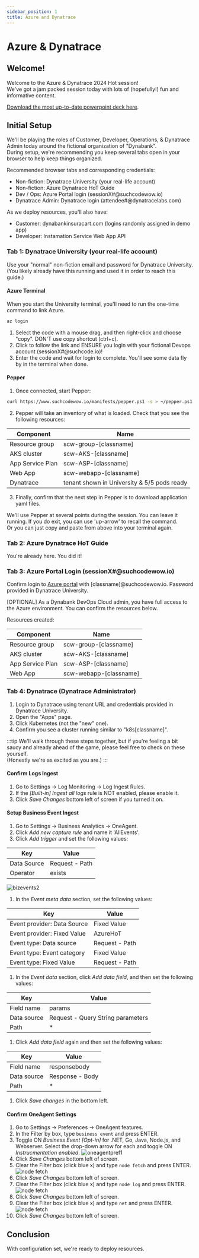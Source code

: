 ```yaml
---
sidebar_position: 1
title: Azure and Dynatrace
---
```


# Azure & Dynatrace

## Welcome!

Welcome to the Azure & Dynatrace 2024 Hot session!  
We've got a jam packed session today with lots of (hopefully!) fun and informative content.

[Download the most up-to-date powerpoint deck here](/manifests/azureperform2024.pdf).

## Initial Setup

We'll be playing the roles of Customer, Developer, Operations, & Dynatrace Admin today around the fictional organization of "Dynabank".  
During setup, we're recommending you keep several tabs open in your browser to help keep things organized.

Recommended browser tabs and corresponding credentials:

- Non-fiction: Dynatrace University (your real-life account)
- Non-fiction: Azure Dynatrace HoT Guide
- Dev / Ops: Azure Portal login (sessionX#@suchcodewow.io)
- Dynatrace Admin: Dynatrace login (attendee#@dynatracelabs.com)

As we deploy resources, you'll also have:

- Customer: dynabankinsuracart.com (logins randomly assigned in demo app)
- Developer: Instamation Service Web App API

### Tab 1: Dynatrace University (your real-life account)

Use your "normal" non-fiction email and password for Dynatrace University.  
(You likely already have this running and used it in order to reach this guide.)

#### Azure Terminal

When you start the University terminal, you'll need to run the one-time command to link Azure.

```bash
az login
```

1. Select the code with a mouse drag, and then right-click and choose "copy". DON'T use copy shortcut (ctrl+c).
2. Click to follow the link and ENSURE you login with your fictional Devops account (sessionX#@suchcode.io)!
3. Enter the code and wait for login to complete. You'll see some data fly by in the terminal when done.

#### Pepper

1. Once connected, start Pepper:

```bash
curl https://www.suchcodewow.io/manifests/pepper.ps1 -s > ~/pepper.ps1 && pwsh ~/pepper.ps1 -c
```

2. Pepper will take an inventory of what is loaded. Check that you see the following resources:

| Component        | Name                                        |
| ---------------- | ------------------------------------------- |
| Resource group   | scw-group-[classname]                       |
| AKS cluster      | scw-AKS-[classname]                         |
| App Service Plan | scw-ASP-[classname]                         |
| Web App          | scw-webapp-[classname]                      |
| Dynatrace        | tenant shown in University & 5/5 pods ready |

3. Finally, confirm that the next step in Pepper is to download application yaml files.

We'll use Pepper at several points during the session. You can leave it running. If you do exit, you can use 'up-arrow' to recall the command.  
Or you can just copy and paste from above into your terminal again.

### Tab 2: Azure Dynatrace HoT Guide

You're already here. You did it!

### Tab 3: Azure Portal Login (sessionX#@suchcodewow.io)

Confirm login to [Azure portal](https://portal.azure.com) with [classname]@suchcodewow.io. Password provided in Dynatrace University.

[OPTIONAL] As a Dynabank DevOps Cloud admin, you have full access to the Azure environment. You can confirm the resources below.

Resources created:

| Component        | Name                   |
| ---------------- | ---------------------- |
| Resource group   | scw-group-[classname]  |
| AKS cluster      | scw-AKS-[classname]    |
| App Service Plan | scw-ASP-[classname]    |
| Web App          | scw-webapp-[classname] |

### Tab 4: Dynatrace (Dynatrace Administrator)

1. Login to Dynatrace using tenant URL and credentials provided in Dynatrace University.
1. Open the "Apps" page.
1. Click Kubernetes (not the "new" one).
1. Confirm you see a cluster running similar to "k8s[classname]".

:::tip
We'll walk through these steps together, but if you're feeling a bit saucy and already ahead of the game, please feel free to check on these yourself.  
(Honestly we're as excited as you are.)
:::

#### Confirm Logs Ingest

1. Go to Settings -> Log Monitoring -> Log Ingest Rules.
1. If the _[Built-in] Ingest all logs_ rule is NOT enabled, please enable it.
1. Click _Save Changes_ bottom left of screen if you turned it on.

#### Setup Business Event Ingest

1. Go to Settings -> Business Analytics -> OneAgent.
1. Click _Add new capture rule_ and name it 'AllEvents'.
1. Click _Add trigger_ and set the following values:

| Key         | Value          |
| ----------- | -------------- |
| Data Source | Request - Path |
| Operator    | exists         |

![bizevents2](/img/bizevents2.png)

1. In the _Event meta data_ section, set the following values:

| Key                         | Value          |
| --------------------------- | -------------- |
| Event provider: Data Source | Fixed Value    |
| Event provider: Fixed Value | AzureHoT       |
| Event type: Data source     | Request - Path |
| Event type: Event category  | Fixed Value    |
| Event type: Fixed Value     | Request - Path |

1. In the _Event data_ section, click _Add data field_, and then set the following values:

| Key         | Value                             |
| ----------- | --------------------------------- |
| Field name  | params                            |
| Data source | Request - Query String parameters |
| Path        | \*                                |

1. Click _Add data field_ again and then set the following values:

| Key         | Value           |
| ----------- | --------------- |
| Field name  | responsebody    |
| Data source | Response - Body |
| Path        | \*              |

1. Click _Save changes_ in the bottom left.

#### Confirm OneAgent Settings

1. Go to Settings -> Preferences -> OneAgent features.
1. In the Filter by box, type `business event` and press ENTER.
1. Toggle ON _Business Event [Opt-in]_ for .NET, Go, Java, Node.js, and Webserver. Select the drop-down arrow for each and toggle ON _Instrucmentation enabled_.
   ![oneagentpref1](/img/bizevent1.png)
1. Click _Save Changes_ bottom left of screen.
1. Clear the Filter box (click blue x) and type `node fetch` and press ENTER.
   ![node fetch](/img/settingfetch.png)
1. Click _Save Changes_ bottom left of screen.
1. Clear the Filter box (click blue x) and type `node log` and press ENTER.
   ![node fetch](/img/nodelog.png)
1. Click _Save Changes_ bottom left of screen.
1. Clear the Filter box (click blue x) and type `net` and press ENTER.
   ![node fetch](/img/settingnet.png)
1. Click _Save Changes_ bottom left of screen.

## Conclusion

With configuration set, we're ready to deploy resources.
